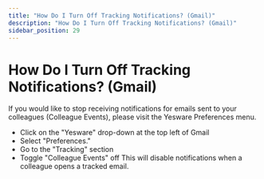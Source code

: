 ```yaml
---
title: "How Do I Turn Off Tracking Notifications? (Gmail)"
description: "How Do I Turn Off Tracking Notifications? (Gmail)"
sidebar_position: 29
---
```


# How Do I Turn Off Tracking Notifications? (Gmail)

If you would like to stop receiving notifications for emails sent to your colleagues (Colleague Events), please visit the Yesware Preferences menu.
- Click on the "Yesware" drop-down at the top left of Gmail
- Select "Preferences."
- Go to the "Tracking" section
- Toggle "Colleague Events" off
This will disable notifications when a colleague opens a tracked email.